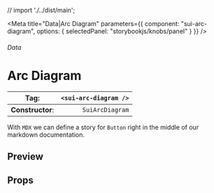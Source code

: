 
// import './../dist/main';

<Meta
	title="Data|Arc Diagram"
	parameters={{
		component: "sui-arc-diagram",
		options: { selectedPanel: "storybookjs/knobs/panel" }
	}}
/>

###### Data

# Arc Diagram

| **Tag**:         | `<sui-arc-diagram />` |
| ---------------- | --------------------: |
| **Constructor**: |       `SuiArcDiagram` |

With `MDX` we can define a story for `Button` right in the middle of our
markdown documentation.

## Preview

## Props
